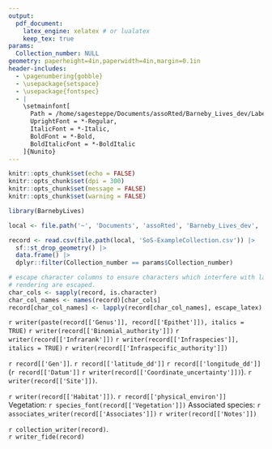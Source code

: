 ```yaml
---
output: 
  pdf_document:
    latex_engine: xelatex # or lualatex
    keep_tex: true
params:
  Collection_number: NULL
geometry: paperheight=4in,paperwidth=4in,margin=0.1in
header-includes:
  - \pagenumbering{gobble}
  - \usepackage{setspace}
  - \usepackage{fontspec}
  - |
    \setmainfont[
      Path = /home/sagesteppe/Documents/assoRted/Barneby_Lives_dev/LabelStyles/Nunito/static/,
      UprightFont = *-Regular,
      ItalicFont = *-Italic,
      BoldFont = *-Bold,
      BoldItalicFont = *-BoldItalic
    ]{Nunito}
---
```


```r
knitr::opts_chunk$set(echo = FALSE)
knitr::opts_chunk$set(dpi = 300) 
knitr::opts_chunk$set(message = FALSE)
knitr::opts_chunk$set(warning = FALSE)
```

```r
library(BarnebyLives)
```

```r
local <- file.path('~', 'Documents', 'assoRted', 'Barneby_Lives_dev', 'LabelStyles')

record <- read.csv(file.path(local, 'SoS-ExampleCollection.csv')) |>
  sf::st_drop_geometry() |>
  data.frame() |>
  dplyr::filter(Collection_number == params$Collection_number) 

# escape character columns to ensure characters which interfere with latex
# rendering are escaped. 
char_cols <- sapply(record, is.character)
char_col_names <- names(record)[char_cols]
record[char_col_names] <- lapply(record[char_col_names], escape_latex)
```

\begin{center}
\textbf{\Large `r writer(record[['Project_name']])`}
\end{center}
\begin{flushright}
\uppercase{`r record[['Family']]`}
\end{flushright}
\begingroup
\large
`r writer(paste(record[['Genus']], record[['Epithet']]), italics = TRUE)` `r writer(record[['Binomial_authority']])` `r writer(record[['Infrarank']])` `r writer(record[['Infraspecies']], italics = TRUE)` `r writer(record[['Infraspecific_authority']])`  
\normalsize
\endgroup

\vspace{\fill}
\begingroup
`r record[['Gen']]`. `r record[['latitude_dd']]` `r record[['longitude_dd']]` (`r record[['Datum']]` `r writer(record[['Coordinate_uncertainty']])`).  `r writer(record[['Site']])`.

`r writer(record[['Habitat']])`. `r record[['physical_environ']]`  
Vegetation: `r species_font(record[['Vegetation']])` 
Associated species: `r associates_writer(record[['Associates']])` 
`r writer(record[['Notes']])`  
\endgroup
 
\vspace{\fill}
\begingroup
`r collection_writer(record)`.  
`r writer_fide(record)`
\endgroup

